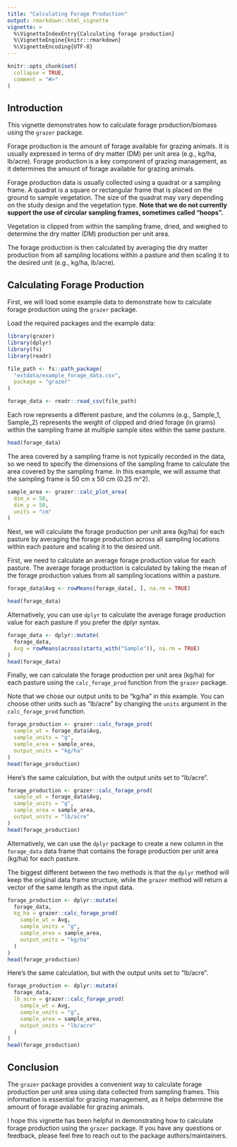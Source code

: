 ```yaml
---
title: "Calculating Forage Production"
output: rmarkdown::html_vignette
vignette: >
  %\VignetteIndexEntry{Calculating forage production}
  %\VignetteEngine{knitr::rmarkdown}
  %\VignetteEncoding{UTF-8}
---
```


```r
knitr::opts_chunk$set(
  collapse = TRUE,
  comment = "#>"
)
```

## Introduction

This vignette demonstrates how to calculate forage production/biomass using the `grazer` package.

Forage production is the amount of forage available for grazing animals. It is usually expressed in terms of dry matter (DM) per unit area (e.g., kg/ha, lb/acre). Forage production is a key component of grazing management, as it determines the amount of forage available for grazing animals.

Forage production data is usually collected using a quadrat or a sampling frame. A quadrat is a square or rectangular frame that is placed on the ground to sample vegetation. The size of the quadrat may vary depending on the study design and the vegetation type. **Note that we do not currently support the use of circular sampling frames, sometimes called "hoops".**

Vegetation is clipped from within the sampling frame, dried, and weighed to determine the dry matter (DM) production per unit area.

The forage production is then calculated by averaging the dry matter production from all sampling locations within a pasture and then scaling it to the desired unit (e.g., kg/ha, lb/acre).

## Calculating Forage Production

First, we will load some example data to demonstrate how to calculate forage production using the `grazer` package.

Load the required packages and the example data:

```r
library(grazer)
library(dplyr)
library(fs)
library(readr)
```

```r
file_path <- fs::path_package(
  "extdata/example_forage_data.csv",
  package = "grazer"
)

forage_data <- readr::read_csv(file_path)
```

Each row represents a different pasture, and the columns (e.g., Sample_1, Sample_2) represents the weight of clipped and dried forage (in grams) within the sampling frame at multiple sample sites within the same pasture.

```r
head(forage_data)
```

The area covered by a sampling frame is not typically recorded in the data, so we need to specify the dimensions of the sampling frame to calculate the area covered by the sampling frame. In this example, we will assume that the sampling frame is 50 cm x 50 cm (0.25 m^2).

```r
sample_area <- grazer::calc_plot_area(
  dim_x = 50,
  dim_y = 50,
  units = "cm"
)
```

Next, we will calculate the forage production per unit area (kg/ha) for each pasture by averaging the forage production across all sampling locations within each pasture and scaling it to the desired unit.

First, we need to calculate an average forage production value for each pasture. The average forage production is calculated by taking the mean of the forage production values from all sampling locations within a pasture.

```r
forage_data$Avg <- rowMeans(forage_data[, ], na.rm = TRUE)

head(forage_data)
```

Alternatively, you can use `dplyr` to calculate the average forage production value for each pasture if you prefer the dplyr syntax.

```r
forage_data <- dplyr::mutate(
  forage_data,
  Avg = rowMeans(across(starts_with("Sample")), na.rm = TRUE)
)
head(forage_data)
```

Finally, we can calculate the forage production per unit area (kg/ha) for each pasture using the `calc_forage_prod` function from the `grazer` package.

Note that we chose our output units to be "kg/ha" in this example. You can choose other units such as "lb/acre" by changing the `units` argument in the `calc_forage_prod` function.

```r
forage_production <- grazer::calc_forage_prod(
  sample_wt = forage_data$Avg,
  sample_units = "g",
  sample_area = sample_area,
  output_units = "kg/ha"
)
head(forage_production)
```

Here's the same calculation, but with the output units set to "lb/acre".

```r
forage_production <- grazer::calc_forage_prod(
  sample_wt = forage_data$Avg,
  sample_units = "g",
  sample_area = sample_area,
  output_units = "lb/acre"
)
head(forage_production)
```

Alternatively, we can use the `dplyr` package to create a new column in the `forage_data` data frame that contains the forage production per unit area (kg/ha) for each pasture.

The biggest different between the two methods is that the `dplyr` method will keep the original data frame structure, while the `grazer` method will return a vector of the same length as the input data.

```r
forage_production <- dplyr::mutate(
  forage_data,
  kg_ha = grazer::calc_forage_prod(
    sample_wt = Avg,
    sample_units = "g",
    sample_area = sample_area,
    output_units = "kg/ha"
  )
)
head(forage_production)
```

Here's the same calculation, but with the output units set to "lb/acre".

```r
forage_production <- dplyr::mutate(
  forage_data,
  lb_acre = grazer::calc_forage_prod(
    sample_wt = Avg,
    sample_units = "g",
    sample_area = sample_area,
    output_units = "lb/acre"
  )
)
head(forage_production)
```

## Conclusion

The `grazer` package provides a convenient way to calculate forage production per unit area using data collected from sampling frames. This information is essential for grazing management, as it helps determine the amount of forage available for grazing animals.

I hope this vignette has been helpful in demonstrating how to calculate forage production using the `grazer` package. If you have any questions or feedback, please feel free to reach out to the package authors/maintainers.
